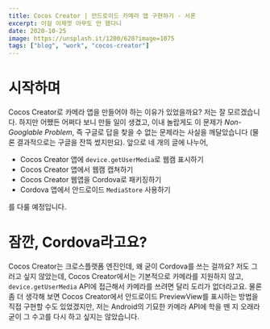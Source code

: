 ```yaml
---
title: Cocos Creator | 안드로이드 카메라 앱 구현하기 - 서론
excerpt: 이걸 이제껏 아무도 안 했다니
date: 2020-10-25
image: https://unsplash.it/1200/628?image=1075
tags: ["blog", "work", "cocos-creator"]
---
```


# 시작하며
Cocos Creator로 카메라 앱을 만들어야 하는 이유가 있었을까요? 저는 잘 모르겠습니다. 하지만 어쨌든 어쩌다 보니 만들 일이 생겼고, 이내 놀랍게도 이 문제가 *Non-Googlable Problem*, 즉 구글로 답을 찾을 수 없는 문제라는 사실을 깨달았습니다 (물론 결과적으로는 구글을 잔뜩 썼지만요). 앞으로 네 개의 글에 나누어,

* Cocos Creator 앱에 `device.getUserMedia`로 웹캠 표시하기
* Cocos Creator 앱에서 웹캠 캡쳐하기
* Cocos Creator 웹앱을 Cordova로 패키징하기
* Cordova 앱에서 안드로이드 `MediaStore` 사용하기

를 다룰 예정입니다.

# 잠깐, Cordova라고요?
Cocos Creator는 크로스플랫폼 엔진인데, 왜 굳이 Cordova를 쓰는 걸까요? 저도 그러고 싶지 않았는데, Cocos Creator에서는 기본적으로 카메라를 지원하지 않고, `device.getUserMedia` API에 접근해서 카메라를 쓰려면 달리 도리가 없더라고요. 물론 좀 더 생각해 보면 Cocos Creator에서 안드로이드 PreviewView를 표시하는 방법을 직접 구현할 수도 있었겠지만, 저는 Android의 기묘한 카메라 API에 학을 뗀 지 오래라 굳이 그 수고를 다시 하고 싶지는 않았습니다.